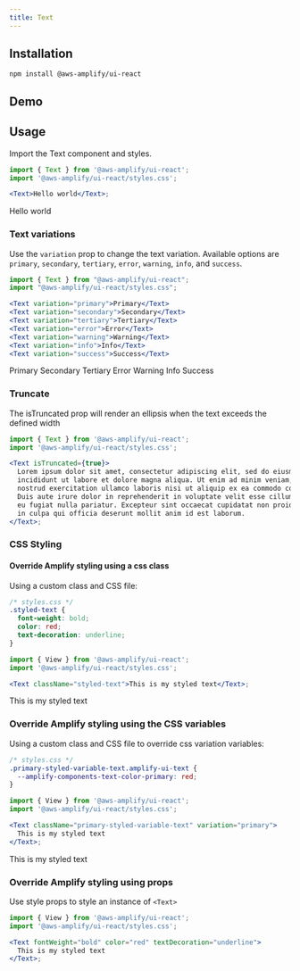```yaml
---
title: Text
---
```



## Installation

```
npm install @aws-amplify/ui-react
```

## Demo

<TextDemo />

## Usage

Import the Text component and styles.

```jsx
import { Text } from '@aws-amplify/ui-react';
import '@aws-amplify/ui-react/styles.css';

<Text>Hello world</Text>;
```

<Text>Hello world</Text>

### Text variations

Use the `variation` prop to change the text variation. Available options are `primary`, `secondary`, `tertiary`, `error`, `warning`, `info`, and `success`.

```jsx
import { Text } from "@aws-amplify/ui-react";
import "@aws-amplify/ui-react/styles.css";

<Text variation="primary">Primary</Text>
<Text variation="secondary">Secondary</Text>
<Text variation="tertiary">Tertiary</Text>
<Text variation="error">Error</Text>
<Text variation="warning">Warning</Text>
<Text variation="info">Info</Text>
<Text variation="success">Success</Text>
```

<Text variation="primary">Primary</Text>
<Text variation="secondary">Secondary</Text>
<Text variation="tertiary">Tertiary</Text>
<Text variation="error">Error</Text>
<Text variation="warning">Warning</Text>
<Text variation="info">Info</Text>
<Text variation="success">Success</Text>

### Truncate

The isTruncated prop will render an ellipsis when the text exceeds the defined width

```jsx
import { Text } from '@aws-amplify/ui-react';
import '@aws-amplify/ui-react/styles.css';

<Text isTruncated={true}>
  Lorem ipsum dolor sit amet, consectetur adipiscing elit, sed do eiusmod tempor
  incididunt ut labore et dolore magna aliqua. Ut enim ad minim veniam, quis
  nostrud exercitation ullamco laboris nisi ut aliquip ex ea commodo consequat.
  Duis aute irure dolor in reprehenderit in voluptate velit esse cillum dolore
  eu fugiat nulla pariatur. Excepteur sint occaecat cupidatat non proident, sunt
  in culpa qui officia deserunt mollit anim id est laborum.
</Text>;
```

<TextTruncatedSample />

### CSS Styling

#### Override Amplify styling using a css class

Using a custom class and CSS file:

```css
/* styles.css */
.styled-text {
  font-weight: bold;
  color: red;
  text-decoration: underline;
}
```

```jsx
import { View } from '@aws-amplify/ui-react';
import '@aws-amplify/ui-react/styles.css';

<Text className="styled-text">This is my styled text</Text>;
```

<Text className="styled-text">This is my styled text</Text>

### Override Amplify styling using the CSS variables

Using a custom class and CSS file to override css variation variables:

```css
/* styles.css */
.primary-styled-variable-text.amplify-ui-text {
  --amplify-components-text-color-primary: red;
}
```

```jsx
import { View } from '@aws-amplify/ui-react';
import '@aws-amplify/ui-react/styles.css';

<Text className="primary-styled-variable-text" variation="primary">
  This is my styled text
</Text>;
```

<Text className="primary-styled-variable-text" variation="primary">
  This is my styled text
</Text>

### Override Amplify styling using props

Use style props to style an instance of `<Text>`

```jsx
import { View } from '@aws-amplify/ui-react';
import '@aws-amplify/ui-react/styles.css';

<Text fontWeight="bold" color="red" textDecoration="underline">
  This is my styled text
</Text>;
```

<TextStylingSample />
